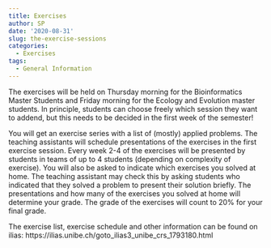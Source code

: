 ```yaml
---
title: Exercises
author: SP
date: '2020-08-31'
slug: the-exercise-sessions
categories:
  - Exercises
tags:
  - General Information
---
```


The exercises will be held on Thursday morning for the Bioinformatics Master Students and Friday morning for the Ecology and Evolution master students. In principle, students can choose freely which session they want to addend, but this needs to be decided in the first week of the semester! 

You will get an exercise series with a list of (mostly) applied problems. The teaching assistants will schedule presentations of the exercises in the first exercise session. Every week 2-4 of the exercises will be presented by students in teams of up to 4 students (depending on complexity of exercise). You will also be asked to indicate which exercises you solved at home. The teaching assistant may check this by asking students who indicated that they solved a problem to present their solution briefly. The presentations and how many of the exercises you solved at home will determine your grade. The grade of the exercises will count to 20% for your final grade. 


The exercise list, exercise schedule and other information can be found on ilias: 
https://ilias.unibe.ch/goto_ilias3_unibe_crs_1793180.html